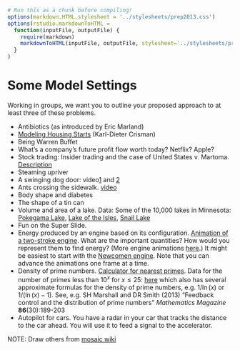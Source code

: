 ```r
# Run this as a chunk before compiling!
options(markdown.HTML.stylesheet = '../stylesheets/prep2013.css')
options(rstudio.markdownToHTML =
  function(inputFile, outputFile) {     
    require(markdown)
    markdownToHTML(inputFile, outputFile, stylesheet='../stylesheets/prep2013.css')  
  }
)
```
<script src="https://ajax.googleapis.com/ajax/libs/jquery/1.7.1/jquery.min.js"></script>
<script src="../javascripts/main.js"></script>

Some Model Settings
============================

Working in groups, we want you to outline your proposed approach to at least three of these problems.

* Antibiotics (as introduced by Eric Marland)
* [Modeling Housing Starts](../Notes/housingprices.html) (Karl-Dieter Crisman)
* Being Warren Buffet
* What's a company's future profit flow worth today?  Netflix?  Apple?
* Stock trading:  Insider trading and the case of United States v. Martoma. [Description](../Notes/ElanStockTrading/Elan-prices.html)
* Steaming upriver
* A swinging dog door: video[1](http://www.youtube.com/watch?v=I6Lt_ji-P2E&feature=youtu.be) and [2](http://youtu.be/T_dSf4vRMcU)
* Ants crossing the sidewalk.  [video](http://www.youtube.com/watch?v=-MTcHL_a31o&feature=youtu.be)
* Body shape and diabetes
* The shape of a tin can
* Volume and area of a lake.  Data: Some of the 10,000 lakes in Minnesota: [Pokegama Lake](../Resources/Pokegama_Lake_measured.pdf), [Lake of the Isles](../Resources/c0961010.pdf), [Snail Lake](../Resources/c0502010.pdf)
* Fun on the Super Slide.
* Energy produced by an engine based on its configuration.  [Animation of a two-stroke engine](http://www.animatedengines.com/twostroke.html).  What are the important quantities?  How would you represent them to find energy?  (More engine animations [here](http://www.animatedengines.com/).)  It might be easiest to start with the [Newcomen engine](http://www.animatedengines.com/newcomen.html).  Note that you can advance the animations one frame at a time.
* Density of prime numbers. [Calculator for nearest primes](http://easycalculation.com/prime-number.php). Data for the number of primes less than $10^x$ for $x\leq 25$: [here](http://primes.utm.edu/howmany.shtml) which also has several approximate formulas for the density of prime numbers, e.g. $1/\ln(x)$ or $1/(\ln(x)-1)$.  See, e.g. SH Marshall and DR Smith (2013) "Feedback control and the distribution of prime numbers" *Mathematics Magazine* **86**(30):189-203
* Autopilot for cars.  You have a radar in your car that tracks the distance to the car ahead.  You will use it to feed a signal to the accelerator.




NOTE: Draw others from [mosaic wiki](http://test.causeweb.org/wiki/mosaic/index.php/Pub116)